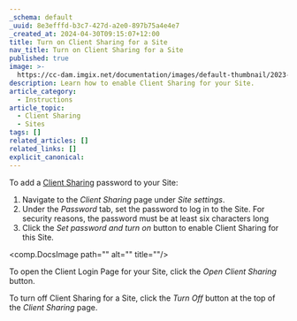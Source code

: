 ```yaml
---
_schema: default
_uuid: 8e3efffd-b3c7-427d-a2e0-897b75a4e4e7
_created_at: 2024-04-30T09:15:07+12:00
title: Turn on Client Sharing for a Site
nav_title: Turn on Client Sharing for a Site
published: true
image: >-
  https://cc-dam.imgix.net/documentation/images/default-thumbnail/2023-Q4/CloudCannon-Documentation-Thumbnail.png
description: Learn how to enable Client Sharing for your Site.
article_category:
  - Instructions
article_topic:
  - Client Sharing
  - Sites
tags: []
related_articles: []
related_links: []
explicit_canonical:
---
```

To add a [Client Sharing](/documentation/articles/share-a-site-with-client-sharing/) password to your Site:

1. Navigate to the *Client Sharing* page under *Site settings*.
2. Under the *Password* tab, set the password to log in to the Site. For security reasons, the password must be at least six characters long
3. Click the *Set password and turn on* button to enable Client Sharing for this Site.

<comp.DocsImage path="" alt="" title=""/>

To open the Client Login Page for your Site, click the *Open Client Sharing* button.

To turn off Client Sharing for a Site, click the *Turn Off* button at the top of the *Client Sharing* page.